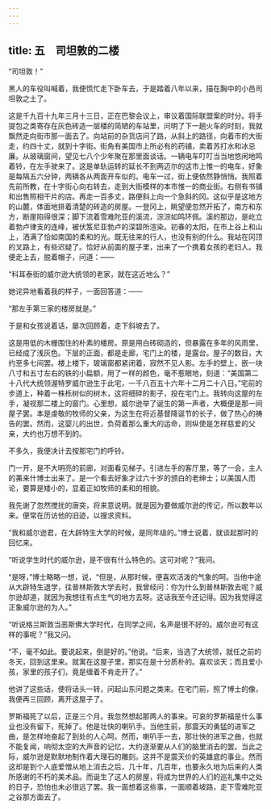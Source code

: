 ```yaml
---
---
---
```

title: 五　司坦敦的二楼
---



“司坦敦！”

黑人的车役叫喊着，我便慌忙走下卧车去，于是踏着八年以来，描在胸中的小邑司坦敦之土了。

这是千九百十九年三月十三日，正在巴黎会议上，审议着国际联盟案的时分。将手提包之类寄存在灰色砖造一层楼的简陋的车站里，问明了下一趟火车的时刻，我就飘然走向街市那一面去了。向站前的杂货店问了路，从斜上的路径，向着市的大街走，约四十丈，就到十字街。街角有美国市上所必有的药铺，卖着苏打水和冰忌廉。从玻璃窗间，望见七八个少年聚在那里面谈话。一辆电车叮叮当当地悠闲地鸣着铃，在左手驶来了。这是单轨运转的延长不到两迈尔的这市上惟一的电车，好象是每隔五六分钟，两辆各从两面开车似的。电车一过，街上便依然静悄悄。我照着先前所教，在十字街心向右转去，走到大街模样的本市惟一的商业街。右侧有书铺和出售照相干片的店。再走一百多丈，路便斜上向一个急斜的冈。这似乎是这地方的山麓，体面地排着清楚的砖造的房屋。一登冈上，眺望便忽然开拓了，南方和东方，断崖陷得很深；脚下流着雪难陀亚的溪流，淙淙如鸣环佩。溪的那边，是屹立着勃卢律支的连峰，被伏笈尼亚勃卢的深碧所渲染。初春的太阳，在市上谷上和山上，洒满了恰如南国的柔和的光。既无往来的行人，也没有别的什么。我站在冈顶的叉路上，有些迟疑了。恰好从前面的屋子里，出来了一个携着女孩的老妇人。我便走上去，脱着帽子，问道：——

“科耳泰街的威尔逊大统领的老家，就在这近地么？”

她诧异地看着我的样子，一面回答道：——

“那左手第三家的楼房就是。”

于是和女孩说着话，屡次回顾着，走下斜坡去了。

这是用低的木栅围住的朴素的楼房。原是用白砖砌造的，但暴露在多年的风雨里，已经成了浅灰色。下层的正面，都是走廊，宅门上的楼，是露台。屋子的数目，大约至多七间罢。楼上楼下，玻璃窗都紧闭着，寂然不见人影。左手的壁上，嵌一块八寸和五寸左右的铁的小扁额，用了一样的颜色，毫不惹眼地，刻道：“美国第二十八代大统领渥特罗威尔逊生于此宅，一千八百五十六年十二月二十八日。”宅前的步道上，种着一株栎树似的树木，这将细碎的影子，投在宅门上。我转向这屋的左手，凝视那二楼上的窗门。心里想，威尔逊举了诞生的第一声者，大概便是那一间屋子罢。本是虔敬的牧师的父亲，为这生在将近基督降诞节的长子，做了热心的祷告的罢。然而，这婴儿的出世，负荷着那么重大的运命，则纵使是怎样慈爱的父亲，大约也万想不到的。

不多久，我便决计去按那宅门的呼铃。

门一开，是不大明亮的前廊，对面看见梯子。引进左手的客厅里，等了一会，主人的茀来什博士出来了。是一个看去好象才过六十岁的颁白的老绅士；以美国人而论，要算是矮小的，显着正如牧师的柔和的相貌。

我先谢了忽然搅扰的唐突，将来意说明。就是因为要做威尔逊的传记，所以数年以来。便常在历访他的旧迹，以搜求资料。

“我和威尔逊君，在大辟特生大学的时候，是同年级的。”博士说着，就谈起那时的回忆来。

“听说学生时代的威尔逊，是不很有什么特色的。这可对呢？”我问。

“是呀，”博士略略一想，说，“但是，从那时候，便喜欢活泼的气象的呵。当他中途从大辟特生退学，往普林斯敦大学去时，我曾经问：你为什么到普林斯敦去呢？威尔逊却道，就因为我想往有点生气的地方去呀。这话我至今还记得。因为我觉得这正象威尔逊的为人。”

“听说格兰斯敦当恶斯佛大学时代，在同学之间，名声是很不好的。威尔逊可有这样的事呢？”我又问。

“不，毫不如此。要说起来，倒是好的。”他说。“后来，当选了大统领，就任之前的冬天，回到这里来。就寓在这屋子里，那实在是十分质朴的。喜欢谈天；而且爱小孩，家里的孩子们，竟是缠着不肯走开了。”

他讲了这些话，便将话头一转，问起山东问题之类来。在宅门前，照了博士的像，我便再三回顾，离开这屋子了。

罗斯福死了以后，正是三个月。我忽然想起那两人的事来。可哀的罗斯福是什么事业也没有留下，死掉了。他是壮快的喇叭手。当他生前，那震天的勇猛的进军之曲，是怎样地奋起了到处的人心呵。然而，喇叭手一去，那壮快的进军之曲，也就不能复闻，响彻太空的大声音的记忆，大约逐渐要从人们的脑里消去的罢。当此之际，威尔逊是默默地制作着大理石的雕刻。这并不是震天价的英雄底的事业。然而这却是到个人底爱憎从地上消去之后，几十年，几百年，也要永久地为后来的人类所感谢的不朽的美术品。而诞生了这人的房屋，将成为世界的人们的巡礼集中之处的日子，恐怕也未必很远了罢。我一面想着这些事，一面顺着坡路，走下雪难陀亚之谷那方面去了。